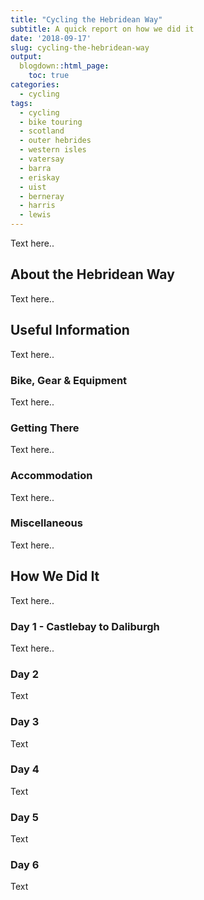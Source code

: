 ```yaml
---
title: "Cycling the Hebridean Way"
subtitle: A quick report on how we did it
date: '2018-09-17'
slug: cycling-the-hebridean-way
output:
  blogdown::html_page:
    toc: true
categories:
  - cycling
tags:
  - cycling
  - bike touring
  - scotland
  - outer hebrides
  - western isles
  - vatersay
  - barra
  - eriskay
  - uist
  - berneray
  - harris
  - lewis
---
```


Text here..

## About the Hebridean Way

Text here..

## Useful Information

Text here..

### Bike, Gear & Equipment

Text here..

### Getting There

Text here..

### Accommodation

Text here..

### Miscellaneous

Text here..

## How We Did It

Text here..

### Day 1 - Castlebay to Daliburgh

Text here..

### Day 2

Text

### Day 3

Text

### Day 4

Text

### Day 5

Text

### Day 6

Text